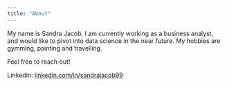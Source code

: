 ```yaml
---
title: "About"
---
```


My name is Sandra Jacob. I am currently working as a business analyst, and would like to pivot into data science in the near future. My hobbies are gymming, painting and travelling.

Feel free to reach out!

Linkedin: [linkedin.com/in/sandrajacob99](http://www.linkedin.com/in/sandrajacob99)
